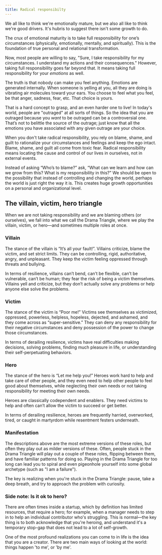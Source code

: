 ```yaml
---
title: Radical responsibilty
---
```



We all like to think we're emotionally mature, but we also all like to think we're good drivers. It's hubris to suggest there isn't some growth to do.

The crux of emotional maturity is to take full responsibility for one’s circumstances (physically, emotionally, mentally, and spiritually). This is the foundation of true personal and relational transformation.

Now, most people are willing to say, "Sure, I take responsibility for my circumstances. I understand my actions and their consequences." However, taking full responsibility goes far beyond that. It means taking full responsibility for your *emotions* as well.

The truth is that nobody can make you feel anything. Emotions are generated internally. When someone is yelling at you, all they are doing is vibrating air molecules toward your ears. You choose to feel what you feel, be that anger, sadness, fear, etc. That choice is yours.

That is a hard concept to grasp, and an even harder one to live! In today's world, people are "outraged" at all sorts of things. So the idea that you are outraged because you *want* to be outraged can be a controversial one. That’s not to belittle the source of the outrage; just know that all the emotions you have associated with any given outrage are your choice.

When you don't take radical responsibility, you rely on blame, shame, and guilt to rationalize your circumstances and feelings and keep the ego intact. Blame, shame, and guilt all come from toxic fear. Radical responsibility means locating the cause and control of our lives in ourselves, not in external events.

Instead of asking “Who’s to blame?” ask, “What can we learn and how can we grow from this? What is my responsibility in this?” We should be open to the possibility that instead of controlling and changing the world, perhaps the world is just right the way it is. This creates huge growth opportunities on a personal and organizational level.

## The villain, victim, hero triangle

When we are not taking responsibility and we are blaming others (or ourselves), we fall into what we call the Drama Triangle, where we play the villain, victim, or hero—and sometimes multiple roles at once.

### Villain

The stance of the villain is “It’s all your fault!”. Villains criticize, blame the victim, and set strict limits. They can be controlling, rigid, authoritative, angry, and unpleasant. They keep the victim feeling oppressed through threats and bullying.

In terms of resilience, villains can’t bend, can’t be flexible, can’t be vulnerable, can’t be human; they fear the risk of being a victim themselves. Villains yell and criticize, but they don’t actually solve any problems or help anyone else solve the problems.

### Victim

The stance of the victim is “Poor me!” Victims see themselves as victimized, oppressed, powerless, helpless, hopeless, dejected, and ashamed, and they come across as “super-sensitive.” They can deny any responsibility for their negative circumstances and deny possession of the power to change those circumstances.

In terms of derailing resilience, victims have real difficulties making decisions, solving problems, finding much pleasure in life, or understanding their self-perpetuating behaviors.

### Hero

The stance of the hero is “Let me help you!” Heroes work hard to help and take care of other people, and they even need to help other people to feel good about themselves, while neglecting their own needs or not taking responsibility for meeting their own needs.

Heroes are classically codependent and enablers. They need victims to help and often can’t allow the victim to succeed or get better.

In terms of derailing resilience, heroes are frequently harried, overworked, tired, or caught in martyrdom while resentment festers underneath.

### Manifestation

The descriptions above are the most extreme versions of these roles, but often they play out as milder versions of these. Often, people stuck in the Drama Triangle will play out a couple of these roles, flipping between them, and have familiar patterns for doing so. Playing in the Drama Triangle for too long can lead you to spiral and even pigeonhole yourself into some global archetype (such as "I am a failure").

The key is realizing when you're stuck in the Drama Triangle: pause, take a deep breath, and try to approach the problem with curiosity.

### Side note: Is it ok to hero?

There are often times inside a startup, which by definition has limited resources, that require a hero; for example, when a manager needs to step in to help an individual contributor who's struggling. This is normal—the key thing is to both acknowledge that you're heroing, and understand it's a temporary stop-gap that does not lead to a lot of self-growth.

One of the most profound realizations you can come to in life is the idea that you are a creator. There are two main ways of looking at the world: things happen 'to me', or 'by me'.